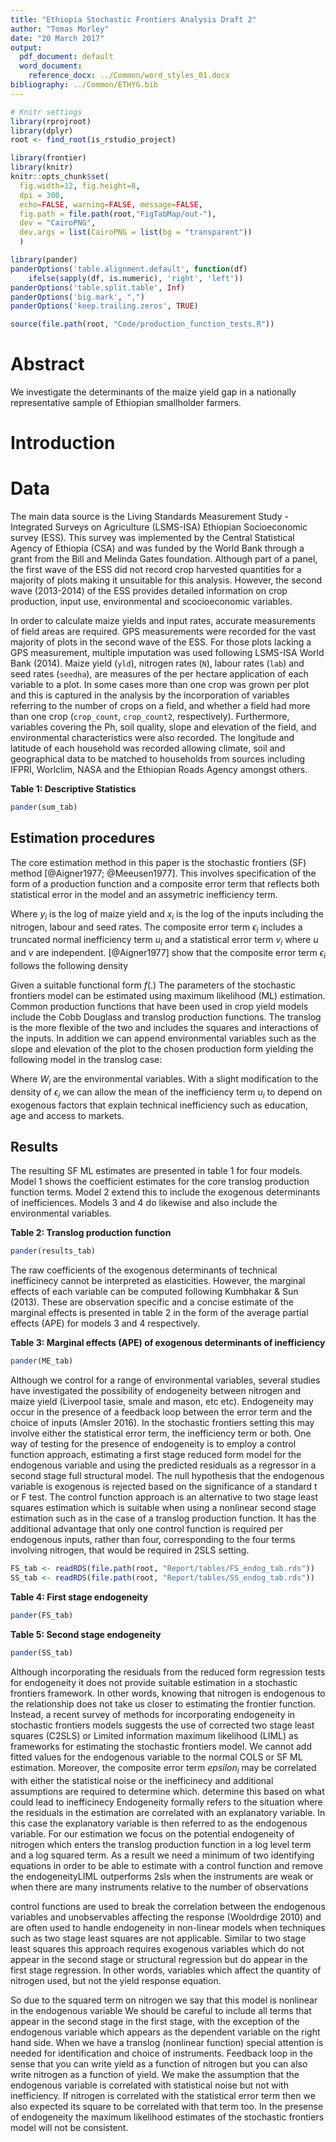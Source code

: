 ```yaml
---
title: "Ethiopia Stochastic Frontiers Analysis Draft 2"
author: "Tomas Morley"
date: "20 March 2017"
output:
  pdf_document: default
  word_document:
    reference_docx: ../Common/word_styles_01.docx
bibliography: ../Common/ETHYG.bib
---
```


```r
# Knitr settings
library(rprojroot)
library(dplyr)
root <- find_root(is_rstudio_project)

library(frontier)
library(knitr)
knitr::opts_chunk$set(
  fig.width=12, fig.height=8,
  dpi = 300,
  echo=FALSE, warning=FALSE, message=FALSE,
  fig.path = file.path(root,"FigTabMap/out-"),
  dev = "CairoPNG",
  dev.args = list(CairoPNG = list(bg = "transparent"))
  )

library(pander)
panderOptions('table.alignment.default', function(df)
    ifelse(sapply(df, is.numeric), 'right', 'left'))
panderOptions('table.split.table', Inf)
panderOptions('big.mark', ",")
panderOptions('keep.trailing.zeros', TRUE)

source(file.path(root, "Code/production_function_tests.R"))

```

# Abstract

We investigate the determinants of the maize yield gap in a nationally representative sample of Ethiopian smallholder farmers.  

# Introduction

# Data

The main data source is the Living Standards Measurement Study - Integrated Surveys on Agriculture (LSMS-ISA) Ethiopian Socioeconomic survey (ESS). This survey was implemented by the Central Statistical Agency of Ethiopia (CSA) and was funded by the World Bank through a grant from the Bill and Melinda Gates foundation. Although part of a panel, the first wave of the ESS did not record crop harvested quantities for a majority of plots making it unsuitable for this analysis. However, the second wave (2013-2014) of the ESS provides detailed information on crop production, input use, environmental and scocioeconomic variables. 

In order to calculate maize yields and input rates, accurate measurements of field areas are required. GPS measurements were recorded for the vast majority of plots in the second wave of the ESS. For those plots lacking a GPS measurement, multiple imputation was used following LSMS-ISA World Bank (2014). Maize yield (`yld`), nitrogen rates (`N`), labour rates (`lab`) and seed rates (`seedha`), are measures of the per hectare application of each variable to a plot. In some cases more than one crop was grown per plot and this is captured in the analysis by the incorporation of variables referring to the number of crops on a field, and whether a field had more than one crop (`crop_count`, `crop_count2`, respectively). Furthermore, variables covering the Ph, soil quality, slope and elevation of the field, and environmental characteristics were also recorded. The longitude and latitude of each household was recorded allowing climate, soil and geographical data to be matched to households from sources including IFPRI, Worlclim, NASA and the Ethiopian Roads Agency amongst others.

__Table 1: Descriptive Statistics__

```r
pander(sum_tab)
```

## Estimation procedures

The core estimation method in this paper is the stochastic frontiers (SF) method [@Aigner1977; @Meeusen1977]. This involves specification of the form of a production function and a composite error term that reflects both statistical error in the model and an assymetric inefficiency term.

\begin{equation}\label{folstandardform}
y_i = \alpha + f(x_i, \beta) + \epsilon_i
\end{equation}
\begin{equation}\label{folstandardform}
\epsilon_i = v_i - u_i
\end{equation}
\begin{equation}\label{folstandardform}
v_i \sim \mathbb{N}(0, \sigma_v^2)
\end{equation}
\begin{equation}\label{folstandardform}
u_i \sim \mathbb{N}^+(0, \sigma_u^2)
\end{equation}

Where $y_i$ is the log of maize yield and $x_i$ is the log of the inputs including the nitrogen, labour and seed rates. The composite error term $\epsilon_i$ includes a truncated normal inefficiency term $u_i$ and a statistical error term $v_i$ where $u$ and $v$ are independent. [@Aigner1977] show that the composite error term $\epsilon_i$ follows the following density

\begin{equation}\label{folstandardform}
f_\epsilon(\epsilon_i) = \frac{2}{\sigma}\phi(\frac{\epsilon_i}{\sigma})\Phi(-\frac{\lambda\epsilon_i}{\sigma})
\end{equation}

Given a suitable functional form $f(.)$ The parameters of the stochastic frontiers model can be estimated using maximum likelihood (ML) estimation. Common production functions that have been used in crop yield models include the Cobb Douglass and translog production functions. The translog is the more flexible of the two and includes the squares and interactions of the inputs. In addition we can append environmental variables such as the slope and elevation of the plot to the chosen production form yielding the following model in the translog case:

\begin{equation}\label{folstandardform}
y_i = \alpha + \sum_{k=1}^K \beta_k x_{ik} \sum_{k=1}^K \sum_{j=1}^K \gamma_{jk}x_{ij} x_{ik} + W_i \theta + \epsilon_i
\end{equation}

Where $W_i$ are the environmental variables. With a slight modification to the density of $\epsilon_i$ we can allow the mean of the inefficiency term $u_i$ to depend on exogenous factors that explain technical inefficiency such as education, age and access to markets. 

## Results

The resulting SF ML estimates are presented in table 1 for four models. Model 1 shows the coefficient estimates for the core translog production function terms. Model 2 extend this to include the exogenous determinants of inefficiences. Models 3 and 4 do likewise and also include the environmental variables.

__Table 2: Translog production function__
```r
pander(results_tab)
```

The raw coefficients of the exogenous determinants of technical inefficinecy cannot be interpreted as elasticities. However, the marginal effects of each variable can be computed following Kumbhakar & Sun (2013). These are observation specific and a concise estimate of the marginal effects is presented in table 2 in the form of the average partial effects (APE) for models 3 and 4 respectively. 

__Table 3: Marginal effects (APE) of exogenous determinants of inefficiency__
```r
pander(ME_tab)
```

Although we control for a range of environmental variables, several studies have investigated the possibility of endogeneity between nitrogen and maize yield (Liverpool tasie, smale and mason, etc etc). Endogeneity may occur in the presence of a feedback loop between the error term and the choice of inputs (Amsler 2016). In the stochastic frontiers setting this may involve either the statistical error term, the inefficiency term or both. One way of testing for the presence of endogeneity is to employ a control function approach, estimating a first stage reduced form model for the endogenous variable and using the predicted residuals as a regressor in a second stage full structural model. The null hypothesis that the endogenous variable is exogenous is rejected based on the significance of a standard t or F test. The control function approach is an alternative to two stage least squares estimation which is suitable when using a nonlinear second stage estimation such as in the case of a translog production function. It has the additional advantage that only one control function is required per endogenous inputs, rather than four, corresponding to the four terms involving nitrogen, that would be required in 2SLS setting. 


```r
FS_tab <- readRDS(file.path(root, "Report/tables/FS_endog_tab.rds"))
SS_tab <- readRDS(file.path(root, "Report/tables/SS_endog_tab.rds"))
```

__Table 4: First stage endogeneity__
```r
pander(FS_tab)
```


__Table 5: Second stage endogeneity__
```r
pander(SS_tab)
```

Although incorporating the residuals from the reduced form regression tests for endogeneity it does not provide suitable estimation in a stochastic frontiers framework. In other words, knowing that nitrogen is endogenous to the relationship does not take us closer to estimating the frontier function. Instead, a recent survey of methods for incorporating endogeneity in stochastic frontiers models suggests the use of corrected two stage least squares (C2SLS) or Limited information maximum likelihood (LIML) as frameworks for estimating the stochastic frontiers model. We cannot add fitted values for the endogenous variable to the normal COLS or SF ML estimation. Moreover, the composite error term $epsilon_i$ may be correlated with either the statistical noise or the inefficinecy and additional assumptions are required to determine which. determine this based on what could lead to inefficinecy 
Endogeneity formally refers to the situation where the residuals in the estimation are correlated with an explanatory variable. In this case the explanatory variable is then referred to as the endogenous variable. For our estimation we focus on the potential endogeneity of nitrogen which enters the translog production function in a log level term and a log squared term. As a result we need a minimum of two identifying equations in order to be able to estimate with a control function and remove the endogeneityLIML outperforms 2sls when the instruments are weak or when there are many instruments relative to the number of observations

control functions are used to break the correlation between the endogenous variables and unobservables affecting the response (Wooldrdige 2010) and are often used to handle endogeneity in non-linear models when techniques such as two stage least squares are not applicable. Similar to two stage least squares this approach requires exogenous variables which do not appear in the second stage or structural regression but do appear in the first stage regression. In other words, variables which affect the quantity of nitrogen used, but not the yield response equation.

So due to the squared term on nitrogen we say that this model is nonlinear in the endogenous variable
We should be careful to include all terms that appear in the second stage in the first stage, with the exception of the endogenous variable which appears as the dependent variable on the right hand side.
When we have a translog (nonlinear function) special attention is needed for identification and choice of instruments.
Feedback loop in the sense that you can write yield as a function of nitrogen but you can also write nitrogen as a function of yield.
We make the assumption that the endogenous variable is correlated with statistical noise but not with inefficiency.
If nitrogen is correlated with the statistical error term then we also expected its square to be correlated with that term too.
In the presense of endogeneity the maximum likelihood estimates of the stochastic frontiers model will not be consistent. 

